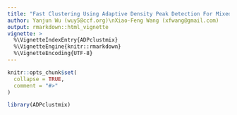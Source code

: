 ```yaml
---
title: "Fast Clustering Using Adaptive Density Peak Detection For Mixed Type data (ADPclustmix)"
author: Yanjun Wu (wuy5@ccf.org)\nXiao-Feng Wang (xfwang@gmail.com)
output: rmarkdown::html_vignette
vignette: >
  %\VignetteIndexEntry{ADPclustmix}
  %\VignetteEngine{knitr::rmarkdown}
  %\VignetteEncoding{UTF-8}
---
```


```r
knitr::opts_chunk$set(
  collapse = TRUE,
  comment = "#>"
)
```

```r
library(ADPclustmix)
```
